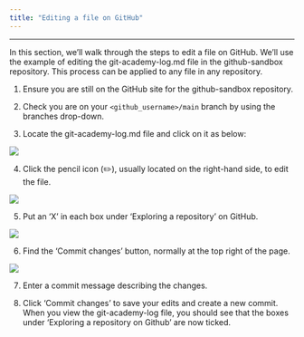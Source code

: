 ```yaml
---
title: "Editing a file on GitHub"
---
```


------------------------------------------------------------------------

In this section, we’ll walk through the steps to edit a file on GitHub. We’ll use the example of editing the git-academy-log.md file in the github-sandbox repository. This process can be applied to any file in any repository.

1. Ensure you are still on the GitHub site for the github-sandbox repository. 

2. Check you are on your `<github_username>/main` branch by using the branches drop-down. 

3.  Locate the git-academy-log.md file and click on it as below:

![](images/git_log.png){fig-alt="Screenshot of the git-academy-sandbox repository on GitHub, with the lsnaathorst-main branch selected and the git-academy-log.md being selected."}

4.  Click the pencil icon (✏️), usually located on the right-hand side, to edit the file.

![](images/edit_file.png){fig-alt="Screenshot of the git-academy-sandbox repository on GitHub, showing the git-academy-log.md file and the pencil icon (✏️) for editing the file."}

5. Put an 'X' in each box under 'Exploring a repository' on GitHub.

![](images/x_in_exploring_boxes.png){fig-alt="Screenshot of the git-academy-log.md file on GitHub with an 'x' added to all instances of 'exploring a repository."}

6.  Find the 'Commit changes' button, normally at the top right of the page. 

![](images/commit_changes_button.png){fig-alt="Screenshot of the 'Commit changes' button on the git-academy-log.md file on GitHub, which shoes after making changes in edit mode."}

7.  Enter a commit message describing the changes.

8.  Click 'Commit changes' to save your edits and create a new commit. When you view the git-academy-log file, you should see that the boxes under 'Exploring a repository on Github' are now ticked. 
